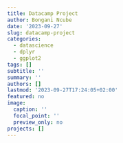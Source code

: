 ```yaml
---
title: Datacamp Project
author: Bongani Ncube
date: '2023-09-27'
slug: datacamp-project
categories:
  - datascience
  - dplyr
  - ggplot2
tags: []
subtitle: ''
summary: ''
authors: []
lastmod: '2023-09-27T17:24:05+02:00'
featured: no
image:
  caption: ''
  focal_point: ''
  preview_only: no
projects: []
---
```


